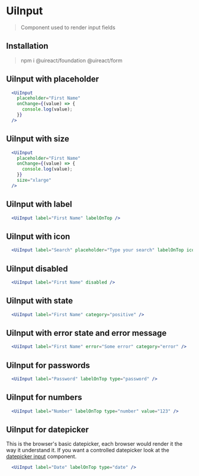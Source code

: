 
# UiInput
<Metadata packageName='form' packageJson={packageJson} />

> Component used to render input fields

## Installation

> npm i @uireact/foundation @uireact/form

## UiInput with placeholder

```jsx live scope={{UiInput}}
  <UiInput
    placeholder="First Name"
    onChange={(value) => {
      console.log(value);
    }}
  />
```

## UiInput with size

```jsx live scope={{UiInput}}
  <UiInput
    placeholder="First Name"
    onChange={(value) => {
      console.log(value);
    }}
    size="xlarge"
  />
```

## UiInput with label

```jsx live scope={{UiInput}}
  <UiInput label="First Name" labelOnTop />
```

## UiInput with icon

```jsx live scope={{UiInput, UiIcon}}
  <UiInput label="Search" placeholder="Type your search" labelOnTop icon={<UiIcon icon="Search" />} />
```

## UiInput disabled

```jsx live scope={{UiInput}}
  <UiInput label="First Name" disabled />
```

## UiInput with state

```jsx live scope={{UiInput}}
  <UiInput label="First Name" category="positive" />
```

## UiInput with error state and error message

```jsx live scope={{UiInput}}
  <UiInput label="First Name" error="Some error" category="error" />
```

## UiInput for passwords

```jsx live scope={{UiInput}}
  <UiInput label="Password" labelOnTop type="password" />
```

## UiInput for numbers

```jsx live scope={{UiInput}}
  <UiInput label="Number" labelOnTop type="number" value="123" />
```

## UiInput for datepicker

This is the browser's basic datepicker, each browser would render it the way it understand it. If you want a controlled datepicker look at the [datepicker input](./datepicker-input) component.

```jsx live scope={{UiInput}}
  <UiInput label="Date" labelOnTop type="date" />
```
